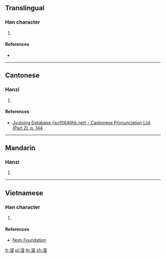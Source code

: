 {{character info/new}}
==Translingual==

===Han character===
{{Han char|rn=85|rad=水|as=13|sn=16|four=39166|canj=EFBW|ids=⿰氵當}}

# {{defn|Han|sort=水13}}

====References====
* {{Han ref|kx=0652.420|dkj=18381|hdz=31755.060|uh=6FA2|ud=28578|bh=EA40|bd=59968}}

----

==Cantonese==

===Hanzi===
{{yue-hanzi|jyut=[[dong1]]|y=dong1}}

# {{defn|lang=yue|sort=水13}}

====References====
*[http://www.iso10646hk.net/jp/document/download.jsp Jyutping Database (iso10646hk.net) - Cantonese Pronunciation List (Part 2), p. 144]

----

==Mandarin==

===Hanzi===
{{cmn-hanzi|pin=[[dāng]] ([[dang1]])|wg=tang<sup>1</sup>}}

# {{defn|lang=cmn|sort=水13}}

----

==Vietnamese==

===Han character===
{{vi-readings|rs=水13| hanviet = đáng}}

# {{defn|lang=vi|sort=水13}}

====References====
*[http://nomfoundation.org/common/nom_details.php?codepoint=6fa2 Nom Foundation]

[[fr:澢]]
[[pl:澢]]
[[th:澢]]
[[zh:澢]]